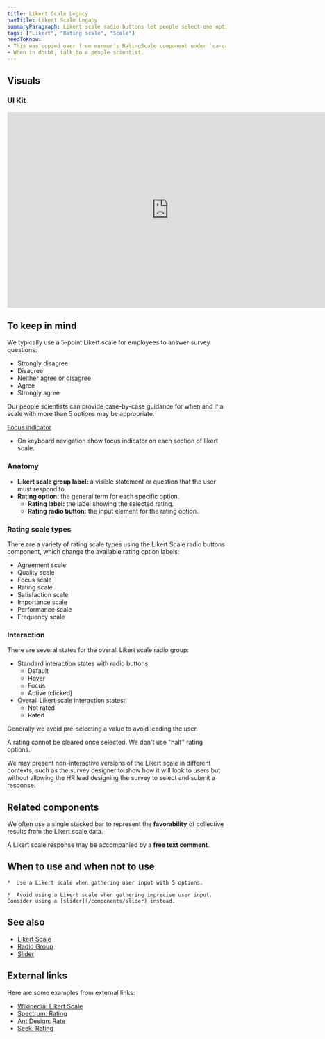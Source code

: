 ```yaml
---
title: Likert Scale Legacy
navTitle: Likert Scale Legacy
summaryParagraph: Likert scale radio buttons let people select one option in a Likert scale ranging from strongly disagree to strongly agree.
tags: ["Likert", "Rating scale", "Scale"]
needToKnow:
- This was copied over from murmur's RatingScale component under `ca-capture`.
- When in doubt, talk to a people scientist.
---
```



## Visuals

### UI Kit

<iframe style="border: none;" width="744" height="450" src="https://www.figma.com/embed?embed_host=share&url=https%3A%2F%2Fwww.figma.com%2Ffile%2Fe3TyAOZKfLg9cA01Iy1Mgm%2FKaizen-Site-embed%3Fnode-id%3D57372%253A1444&chrome=DOCUMENTATION" allowfullscreen></iframe>

## To keep in mind

We typically use a 5-point Likert scale for employees to answer survey questions:

- Strongly disagree
- Disagree
- Neither agree or disagree
- Agree
- Strongly agree

Our people scientists can provide case-by-case guidance for when and if a scale with more than 5 options may be appropriate.

[Focus indicator](/guidelines/interaction-states)
- On keyboard navigation show focus indicator on each section of likert scale.

### Anatomy

- **Likert scale group label:** a visible statement or question that the user must respond to.
- **Rating option:** the general term for each specific option.
    - **Rating label:** the label showing the selected rating.
    - **Rating radio button:** the input element for the rating option.

### Rating scale types

There are a variety of rating scale types using the Likert Scale radio buttons component, which change the available rating option labels:

- Agreement scale
- Quality scale
- Focus scale
- Rating scale
- Satisfaction scale
- Importance scale
- Performance scale
- Frequency scale

### Interaction

There are several states for the overall Likert scale radio group:

- Standard interaction states with radio buttons:
    - Default
    - Hover
    - Focus
    - Active (clicked)
- Overall Likert scale interaction states:
    - Not rated
    - Rated

Generally we avoid pre-selecting a value to avoid leading the user.

A rating cannot be cleared once selected. We don't use "half" rating options.

We may present non-interactive versions of the Likert scale in different contexts, such as the survey designer to show how it will look to users but without allowing the HR lead designing the survey to select and submit a response.

## Related components

We often use a single stacked bar to represent the **favorability** of collective results from the Likert scale data.

A Likert scale response may be accompanied by a **free text comment**.

## When to use and when not to use

<WhenToUseAndWhenNotToUse>
  <WhenToUse>

    *  Use a Likert scale when gathering user input with 5 options.

  </WhenToUse>
  <WhenNotToUse>

    *  Avoid using a Likert scale when gathering imprecise user input. Consider using a [slider](/components/slider) instead.

  </WhenNotToUse>
</WhenToUseAndWhenNotToUse>

## See also

*   [Likert Scale](/components/likert-scale)
*   [Radio Group](/components/radio-group)
*   [Slider](/components/slider)

## External links

Here are some examples from external links:

- [Wikipedia: Likert Scale](https://en.wikipedia.org/wiki/Likert_scale)
- [Spectrum: Rating](https://spectrum.adobe.com/page/rating/)
- [Ant Design: Rate](https://ant.design/components/rate/#When-To-Use)
- [Seek: Rating](https://seek-oss.github.io/braid-design-system/components/Rating)

